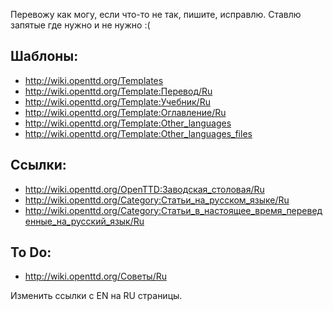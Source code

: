 
Перевожу как могу, если что-то не так, пишите, исправлю. Ставлю запятые где нужно и не нужно :(

==Шаблоны:==
*http://wiki.openttd.org/Templates 
*http://wiki.openttd.org/Template:Перевод/Ru
*http://wiki.openttd.org/Template:Учебник/Ru 
*http://wiki.openttd.org/Template:Оглавление/Ru
*http://wiki.openttd.org/Template:Other_languages
*http://wiki.openttd.org/Template:Other_languages_files

==Ссылки:==
*http://wiki.openttd.org/OpenTTD:Заводская_столовая/Ru
*http://wiki.openttd.org/Category:Статьи_на_русском_языке/Ru
*http://wiki.openttd.org/Category:Статьи_в_настоящее_время_переведенные_на_русский_язык/Ru

==To Do:==
*http://wiki.openttd.org/Советы/Ru

Изменить ссылки с EN на RU страницы.